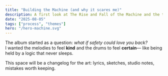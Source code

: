 ```yaml
---
title: "Building the Machine (and why it scares me)"
description: A first look at The Rise and Fall of the Machine and the themes behind it.
date: "2025-08-05"
tags: ["process", "themes"]
hero: "/hero-machine.svg"
---
```


The album started as a question: *what if safety could love you back?*  
I wanted the melodies to feel **kind** and the drums to feel **certain**—
like being held by a logic that never sleeps.

This space will be a changelog for the art: lyrics, sketches, studio notes, mistakes worth keeping.
